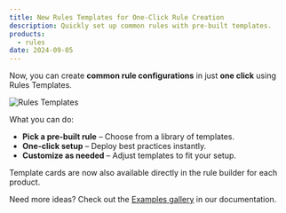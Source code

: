```yaml
---
title: New Rules Templates for One-Click Rule Creation
description: Quickly set up common rules with pre-built templates.
products:
  - rules
date: 2024-09-05
---
```


Now, you can create **common rule configurations** in just **one click** using Rules Templates.

![Rules Templates](~/assets/images/changelog/rules/rules-templates.gif)

What you can do:

- **Pick a pre-built rule** – Choose from a library of templates.
- **One-click setup** – Deploy best practices instantly.
- **Customize as needed** – Adjust templates to fit your setup.

Template cards are now also available directly in the rule builder for each product.

Need more ideas? Check out the [Examples gallery](/rules/examples/) in our documentation.
